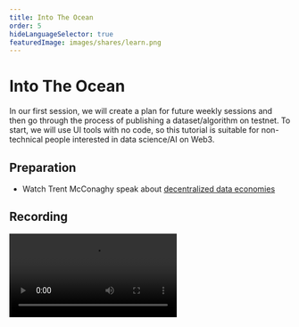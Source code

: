 ```yaml
---
title: Into The Ocean
order: 5
hideLanguageSelector: true
featuredImage: images/shares/learn.png
---
```


# Into The Ocean

In our first session, we will create a plan for future weekly sessions and then go through the process of publishing a dataset/algorithm on testnet. To start, we will use UI tools with no code, so this tutorial is suitable for non-technical people interested in data science/AI on Web3.

## Preparation

- Watch Trent McConaghy speak about [decentralized data economies](https://www.youtube.com/watch?v=sKbVieQ_foo)

## Recording

<Video src="https://www.youtube-nocookie.com/embed/AThhcQrjRQk" />
